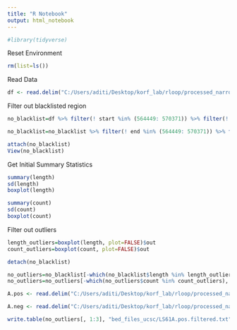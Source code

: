 ---
title: "R Notebook"
output: html_notebook
---

```{r}
#library(tidyverse)
```

Reset Environment
```{r}
rm(list=ls()) 
```

Read Data

```{r}
df <- read.delim("C:/Users/aditi/Desktop/korf_lab/rloop/processed_narrowpeak/LS61A.pos.processed.txt")
```

Filter out blacklisted region
```{r}
no_blacklist=df %>% filter(! start %in% (564449: 570371)) %>% filter(! start %in% (724136: 727043)) %>% filter(! start %in% (825006: 825115))

no_blacklist=no_blacklist %>% filter(! end %in% (564449: 570371)) %>% filter(! end %in% (724136: 727043)) %>% filter(! end %in% (825006: 825115))

attach(no_blacklist)
View(no_blacklist)
```


Get Initial Summary Statistics
```{r}
summary(length)
sd(length)
boxplot(length)

summary(count)
sd(count)
boxplot(count)
```
Filter out outliers
```{r}
length_outliers=boxplot(length, plot=FALSE)$out
count_outliers=boxplot(count, plot=FALSE)$out

detach(no_blacklist)

no_outliers=no_blacklist[-which(no_blacklist$length %in% length_outliers), ]
no_outliers=no_outliers[-which(no_outliers$count %in% count_outliers), ]

```


```{r}
A.pos <- read.delim("C:/Users/aditi/Desktop/korf_lab/rloop/processed_narrowpeak/LS61A.pos.processed.txt")

A.neg <- read.delim("C:/Users/aditi/Desktop/korf_lab/rloop/processed_narrowpeak/LS61A.pos.processed.txt")
```



```{r}
write.table(no_outliers[, 1:3], "bed_files_ucsc/LS61A.pos.filtered.txt", row.names = FALSE, col.names = FALSE, sep = " ",  quote=FALSE)
```

